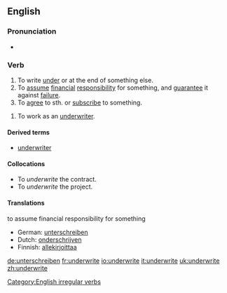 ==English==

===Pronunciation===
*{{IPA|/ʌndəɻ'ɻaɪt/}}

===Verb===
{{en-verb2|'''to underwrite'''|'''[[underwrites]]'''|'''[[underwrote]]'''|'''[[underwritten]]'''|'''[[underwriting]]'''}}

{{transtive}} 
# To write [[under]]  or at the end of something else.
# To [[assume]] [[financial]] [[responsibility]] for something, and [[guarantee]] it against [[failure]].
# To [[agree]] to sth. or [[subscribe]] to something.
{{intranstive}}
# To work as an [[underwriter]].

====Derived terms====
*[[underwriter]]

====Collocations====

* To ''underwrite'' the contract.
* To ''underwrite'' the project.

====Translations====
;to assume financial responsibility for something
{{top}}
*German: [[unterschreiben]]
*Dutch: [[onderschrijven]]
*Finnish: [[allekirjoittaa]]
{{mid}}
{{bottom}}

[[Category:English irregular verbs]]

[[de:unterschreiben]]
[[fr:underwrite]]
[[io:underwrite]]
[[it:underwrite]]
[[uk:underwrite]]
[[zh:underwrite]]